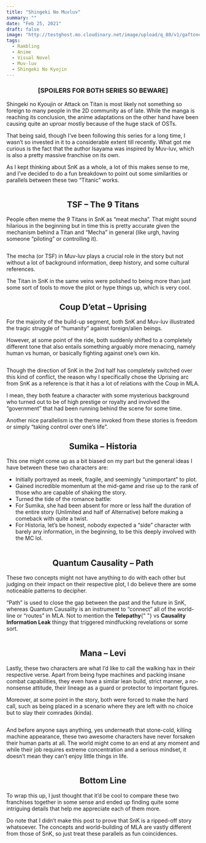 ```yaml
---
title: "Shingeki No Muvluv"
summary: ""
date: "Feb 25, 2021"
draft: false
image: "http://testghost.mo.cloudinary.net/image/upload/q_80/v1/gaftonosh/2021/10/shingeki-no-ml--2-.webp"
tags:
  - Rambling
  - Anime
  - Visual Novel
  - Muv-luv
  - Shingeki No Kyojin
---
```


<div className="richtext pb-8">
  <center>
    <h3>
      <b>[SPOILERS FOR BOTH SERIES SO BEWARE]</b>
    </h3>
  </center>
  <p>
    Shingeki no Kyoujin or Attack on Titan is most likely not something so
    foreign to many people in the 2D community as of late. While the manga is
    reaching its conclusion, the anime adaptations on the other hand have been
    causing quite an uproar mostly because of the huge stack of OSTs.
  </p>
  <p>
    That being said, though I’ve been following this series for a long time, I
    wasn’t so invested in it to a considerable extent till recently. What got me
    curious is the fact that the author Isayama was inspired by Muv-luv, which
    is also a pretty massive franchise on its own.
  </p>
  <p>
    As I kept thinking about SnK as a whole, a lot of this makes sense to me,
    and I’ve decided to do a fun breakdown to point out some similarities or
    parallels between these two “Titanic” works.
  </p>
  <figure className="kg-card kg-image-card">
    <img
      className="kg-image hoverZoomLink"
      src="http://testghost.mo.cloudinary.net/image/upload/q_80/v1/gaftonosh/2021/10/shingeki-no-ml--2-.webp"
      alt=""
      height={950}
      loading="lazy"
      width={1304}
    />
  </figure>
  <center>
    <h2>
      <b>TSF – The 9 Titans</b>
    </h2>
  </center>
  <p>
    People often meme the 9 Titans in SnK as “meat mecha”. That might sound
    hilarious in the beginning but in time this is pretty accurate given the
    mechanism behind a Titan and “Mecha” in general (like urgh, having someone
    “piloting” or controlling it).
  </p>
  <figure className="kg-card kg-image-card">
    <img
      className="kg-image hoverZoomLink"
      src="http://testghost.mo.cloudinary.net/image/upload/q_80/v1/gaftonosh/2021/10/shingeki-no-ml--3-.webp"
      alt=""
      height={950}
      loading="lazy"
      width={1304}
    />
  </figure>
  <p>
    The mecha (or TSF) in Muv-luv plays a crucial role in the story but not
    without a lot of background information, deep history, and some cultural
    references.
  </p>
  <p>
    The Titan in SnK in the same veins were polished to being more than just
    some sort of tools to move the plot or hype things up, which is very cool.
  </p>
  <center>
    <h2>
      <b>Coup D’etat – Uprising</b>
    </h2>
  </center>
  <p>
    For the majority of the build-up segment, both SnK and Muv-luv illustrated
    the tragic struggle of “humanity” against foreign/alien beings.
  </p>
  <p>
    However, at some point of the ride, both suddenly shifted to a completely
    different tone that also entails something arguably more menacing, namely
    human vs human, or basically fighting against one’s own kin.
  </p>
  <figure className="kg-card kg-image-card">
    <img
      className="kg-image hoverZoomLink"
      src="http://testghost.mo.cloudinary.net/image/upload/q_80/v1/gaftonosh/2021/10/shingeki-no-ml--6-.webp"
      alt=""
      height={1426}
      loading="lazy"
      width={1267}
    />
  </figure>
  <p>
    Though the direction of SnK in the 2nd half has completely switched over
    this kind of conflict, the reason why I specifically chose the Uprising arc
    from SnK as a reference is that it has a lot of relations with the Coup in
    MLA.
  </p>
  <p>
    I mean, they both feature a character with some mysterious background who
    turned out to be of high prestige or royalty and involved the “government”
    that had been running behind the scene for some time.
  </p>
  <p>
    Another nice parallelism is the theme invoked from these stories is freedom
    or simply “taking control over one’s life”.
  </p>
  <center>
    <h2>
      <b>Sumika – Historia</b>
    </h2>
  </center>
  <p>
    This one might come up as a bit biased on my part but the general ideas I
    have between these two characters are:
  </p>
  <ul>
    <li>
      Initially portrayed as meek, fragile, and seemingly “unimportant” to plot.
    </li>
    <li>
      Gained incredible momentum at the mid-game and rise up to the rank of
      those who are capable of shaking the story.
    </li>
    <li>Turned the tide of the romance battle:</li>
    <li>
      For Sumika, she had been absent for more or less half the duration of the
      entire story (Unlimited and half of Alternative) before making a comeback
      with quite a twist.
    </li>
    <li>
      For Historia, let’s be honest, nobody expected a “side” character with
      barely any information, in the beginning, to be this deeply involved with
      the MC lol.
    </li>
  </ul>
  <figure className="kg-card kg-image-card">
    <img
      className="kg-image hoverZoomLink"
      src="http://testghost.mo.cloudinary.net/image/upload/q_80/v1/gaftonosh/2021/10/shingeki-no-ml--4-.webp"
      alt=""
      height={1485}
      loading="lazy"
      width={1485}
    />
  </figure>
  <center>
    <h2>
      <b>Quantum Causality – Path</b>
    </h2>
  </center>
  <p>
    These two concepts might not have anything to do with each other but judging
    on their impact on their respective plot, I do believe there are some
    noticeable patterns to decipher.
  </p>
  <p>
    “Path” is used to close the gap between the past and the future in SnK,
    whereas Quantum Causality is an instrument to “connect” all of the
    world-line or “routes” in MLA. Not to mention the <strong>Telepathy</strong>{" "}
    vs <strong>Causality Information Leak</strong> thingy that triggered
    mindfucking revelations or some sort.
  </p>
  <figure className="kg-card kg-image-card">
    <img
      className="kg-image hoverZoomLink"
      src="http://testghost.mo.cloudinary.net/image/upload/q_80/v1/gaftonosh/2021/10/shingeki-no-ml--5-.webp"
      alt=""
      height={1485}
      loading="lazy"
      width={1485}
    />
  </figure>
  <center>
    <h2>
      <b>Mana – Levi</b>
    </h2>
  </center>
  <p>
    Lastly, these two characters are what I’d like to call the walking hax in
    their respective verse. Apart from being hype machines and packing insane
    combat capabilities, they even have a similar lean build, strict manner, a
    no-nonsense attitude, their lineage as a guard or protector to important
    figures.
  </p>
  <p>
    Moreover, at some point in the story, both were forced to make the hard
    call, such as being placed in a scenario where they are left with no choice
    but to slay their comrades (kinda).
  </p>
  <figure className="kg-card kg-image-card">
    <img
      className="kg-image hoverZoomLink"
      src="http://testghost.mo.cloudinary.net/image/upload/q_80/v1/gaftonosh/2021/10/shingeki-no-ml--1-.webp"
      alt=""
      height={1485}
      loading="lazy"
      width={1485}
    />
  </figure>
  <p>
    And before anyone says anything, yes underneath that stone-cold, killing
    machine appearance, these two awesome characters have never forsaken their
    human parts at all. The world might come to an end at any moment and while
    their job requires extreme concentration and a serious mindset, it doesn’t
    mean they can’t enjoy little things in life.
  </p>
  <figure className="kg-card kg-image-card">
    <img
      className="kg-image hoverZoomLink"
      src="http://testghost.mo.cloudinary.net/image/upload/q_80/v1/gaftonosh/2021/10/shingeki-no-ml--7-.webp"
      alt=""
      height={713}
      loading="lazy"
      width={1426}
    />
  </figure>
  <center>
    <h2>
      <b>Bottom Line</b>
    </h2>
  </center>
  <p>
    To wrap this up, I just thought that it’d be cool to compare these two
    franchises together in some sense and ended up finding quite some intriguing
    details that help me appreciate each of them more.
  </p>
  <p>
    Do note that I didn’t make this post to prove that SnK is a ripped-off story
    whatsoever. The concepts and world-building of MLA are vastly different from
    those of SnK, so just treat these parallels as fun coincidences.
  </p>
</div>
